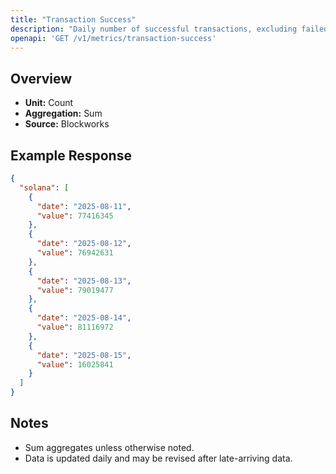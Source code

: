 ```yaml
---
title: "Transaction Success"
description: "Daily number of successful transactions, excluding failed transactions."
openapi: 'GET /v1/metrics/transaction-success'
---
```


## Overview

- **Unit:** Count
- **Aggregation:** Sum
- **Source:** Blockworks

## Example Response

```json
{
  "solana": [
    {
      "date": "2025-08-11",
      "value": 77416345
    },
    {
      "date": "2025-08-12",
      "value": 76942631
    },
    {
      "date": "2025-08-13",
      "value": 79019477
    },
    {
      "date": "2025-08-14",
      "value": 81116972
    },
    {
      "date": "2025-08-15",
      "value": 16025841
    }
  ]
}
```

## Notes
- Sum aggregates unless otherwise noted.
- Data is updated daily and may be revised after late-arriving data.
